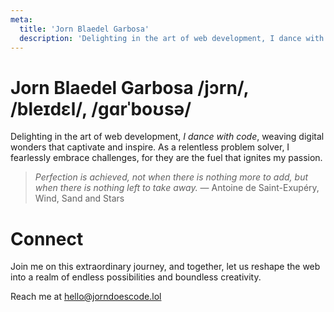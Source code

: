 ```yaml
---
meta:
  title: 'Jorn Blaedel Garbosa'
  description: 'Delighting in the art of web development, I dance with code, weaving digital wonders that captivate and inspire.'
---
```


# Jorn Blaedel Garbosa <span>/jɔrn/, /bleɪdɛl/, /gɑrˈboʊsə/</span>

Delighting in the art of web development, _I dance with code_, weaving digital wonders that captivate and inspire. As a relentless problem solver, I fearlessly embrace challenges, for they are the fuel that ignites my passion.

> _Perfection is achieved, not when there is nothing more to add, but when there is nothing left
> to take away._ — Antoine de Saint-Exupéry, Wind, Sand and Stars

# Connect

Join me on this extraordinary journey, and together, let us reshape the web into a realm of endless possibilities and boundless creativity.

Reach me at [hello@jorndoescode.lol](mailto:hello@jorndoescode.lol)
